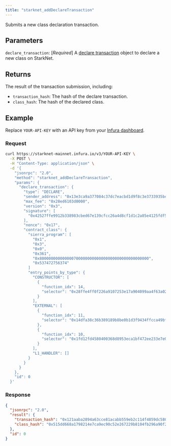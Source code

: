 ```yaml
---
title: "starknet_addDeclareTransaction"
---
```



Submits a new class declaration transaction.

## Parameters

`declare_transaction`: [*Required*] A
[declare transaction](https://docs.starknet.io/documentation/architecture_and_concepts/Network_Architecture/transactions/#declare-transaction)
object to declare a new class on StarkNet.

## Returns

The result of the transaction submission, including:

- `transaction_hash`: The hash of the declare transaction.
- `class_hash`: The hash of the declared class.

## Example

Replace `YOUR-API-KEY` with an API key from your [Infura dashboard](https://infura.io/dashboard).

### Request

<Tabs>
<TabItem value="cURL">

```bash
curl https://starknet-mainnet.infura.io/v3/YOUR-API-KEY \
  -X POST \
  -H "Content-Type: application/json" \
  -d '{
    "jsonrpc": "2.0",
    "method": "starknet_addDeclareTransaction",
    "params": {
      "declare_transaction": {
        "type": "DECLARE",
        "sender_address": "0x13e3ca9a377084c37dc7eacbd1d9f8c3e3733935bcbad887c32a0e213cd6fe0",
        "max_fee": "0x28ed6103d0000",
        "version": "0x3",
        "signature": [
          "0x42527ffe9912b338983cbed67e139cfcc26a4d8cf1d1c2a85e4125fdf5f59ed", "0x636147d06fefd02ed37984b752556d4b9aefdac1a50b3df0528ec7c201ad84b"
        ],
        "nonce": "0x17",
        "contract_class": {
          "sierra_program": [
            "0x1",
            "0x3",
            "0x0",
            "0x361",
            "0x800000000000000700000000000000000000000000000000",
            "0x537472756374"
          ]
          "entry_points_by_type": {
            "CONSTRUCTOR": [
              {
                "function_idx": 14,
                "selector": "0x28ffe4ff0f226a9107253e17a904099aa4f63a02a5621de0576e5aa71bc5194"
              }
            ],
            "EXTERNAL": [
              {
                "function_idx": 11,
                "selector": "0x14dfa38c36b389189b8be0b1d3f9434ffcca49bf1a88f3658579d23d16368f"
              },
              {
                "function_idx": 10,
                "selector": "0x1fd12fd4580400368d8953eca1bf472ee233e7e06245d1ef8c176ff12bd3c4"
              }
            ],
            "L1_HANDLER": []
          }
        }
      }
    },
    "id": 0
  }'
```

</TabItem>
</Tabs>

### Response

<Tabs>
<TabItem value="JSON">

```json
{
  "jsonrpc": "2.0",
  "result": {
    "transaction_hash": "0x121aaba2894a63cce81acabb559eb2c114f4859dc5803e0b91349ec398d2eb0",
    "class_hash": "0x515dd668a1798214e7ca9ec90c52e267229b8104fb296a90f20b6f70baaef53"
  },
  "id": 0
}
```

</TabItem>
</Tabs>
